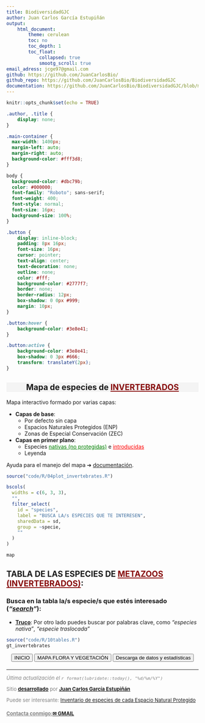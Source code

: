 ```yaml
---
title: BiodiversidadGJC
author: Juan Carlos García Estupiñán
output: 
    html_document:
        theme: cerulean
        toc: no
        toc_depth: 1
        toc_float: 
            collapsed: true
            smootg_scroll: true
email_adress: jcge97@gmail.com
github: https://github.com/JuanCarlosBio/ 
github_repo: https://github.com/JuanCarlosBio/BiodiversidadGJC
documentation: https://github.com/JuanCarlosBio/BiodiversidadGJC/blob/main/documents/info.md 
---
```


```r
knitr::opts_chunk$set(echo = TRUE)
```

<link rel="icon" href="figures/GC_mapa.png">

<link rel="preconnect" href="https://fonts.googleapis.com">
<link rel="preconnect" href="https://fonts.gstatic.com" crossorigin>
<link href="https://fonts.googleapis.com/css2?family=Montserrat:ital,wght@0,100..900;1,100..900&family=Roboto+Slab:wght@100..900&family=Roboto:ital,wght@0,100;0,300;0,400;0,500;0,700;0,900;1,100;1,300;1,400;1,500;1,700;1,900&display=swap" rel="stylesheet">

```css
.author, .title {
    display: none;
}

.main-container {
  max-width: 1400px;
  margin-left: auto;
  margin-right: auto;
  background-color: #fff3d8;
}

body {
  background-color: #dbc79b;
  color: #000000;
  font-family: "Roboto"; sans-serif;
  font-weight: 400;
  font-style: normal;
  font-size: 16px;
  background-size: 100%;
}

.button {
    display: inline-block;
    padding: 8px 16px;
    font-size: 16px;
    cursor: pointer;
    text-align: center;
    text-decoration: none;
    outline: none;
    color: #fff;
    background-color: #2777f7;
    border: none;
    border-radius: 12px;
    box-shadow: 0 0px #999;
    margin: 10px;
}

.button:hover {
    background-color: #3e8e41;
}

.button:active {
    background-color: #3e8e41;
    box-shadow: 0 3px #666;
    transform: translateY(2px);
}
```

<center>
<div style="background-color: #F4F4F4; text-align: center;">
## **Mapa de especies de <span style='color: #870909'><u>INVERTEBRADOS</u></span>**
</div>
</center>

Mapa interactivo formado por varias capas:

- **Capas de base**:
  - Por defecto sin capa
  - Espacios Naturales Protegidos (ENP)
  - Zonas de Especial Conservación (ZEC)
- **Capas en primer plano**:
  - Especies <span style="color: green"><u>nativas (no protegidas)</u></span> e <span style="color: red"><u>introducidas</u></span> 
  - Leyenda 

Ayuda para el manejo del mapa &#10132; [documentación](`r rmarkdown::metadata$documentation`).

```r
source("code/R/04plot_invertebrates.R")

bscols(
  widths = c(6, 3, 3),
  "",
  filter_select(
    id = "species",
    label = "BUSCA LA/s ESPECIES QUE TE INTERESEN",
    sharedData = sd,
    group = ~specie,
    ""
  )
)

map
```

## **TABLA DE LAS ESPECIES DE <span style='color: #870909'><u>METAZOOS (INVERTEBRADOS)</u></span>:**

### **Busca en la tabla la/s especie/s que estés interesado (*"<u>search</u>"*):**

* **<u>Truco</u>**: Por otro lado puedes buscar por palabras clave, como *"especies nativa"*, *"especie traslocada"*

```r
source("code/R/10tables.R")
gt_invertebrates
```

<div style="text-align: center;">
<button class="button" onclick="window.location.href='./'">INICIO</button>
<button class="button" onclick="window.location.href='./flora'">MAPA FLORA Y VEGETACIÓN</button>
<button class="button" onclick="window.location.href='./data'">Descarga de datos y estadísticas</button>
</div>



<footer style="text align: center; margin-top: 20px; font-size: small; color: gray">
  <hr>
  <p><em>Última actualización el `r format(lubridate::today(), "%d/%m/%Y")`</em></p>
  <p>Sitio [<u>**desarrollado**</u>](`r rmarkdown::metadata$github_repo`) por [<u>**Juan Carlos García Estupiñán**</u>](`r rmarkdown::metadata$github`)</p>
  <p>Puede ser interesante: [Inventario de especies de cada Espacio Natural Protegido](https://juancarlosbio.github.io/inventario_especies_enp/)</p>
  <p><h4><u>Contacta conmigo:</u>[**&#x2709; GMAIL**](mailto:`r rmarkdown::metadata$email_adress`)</h4></p>
</footer>